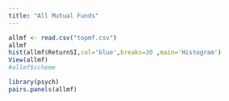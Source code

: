 ---
title: "All Mutual Funds"
---

```{r}
allmf <- read.csv("topmf.csv")
allmf
hist(allmf$ReturnSI,col='blue',breaks=30 ,main='Histogram')
View(allmf)
#allmf$scheme
```

```{r}
library(psych)
pairs.panels(allmf)
```
